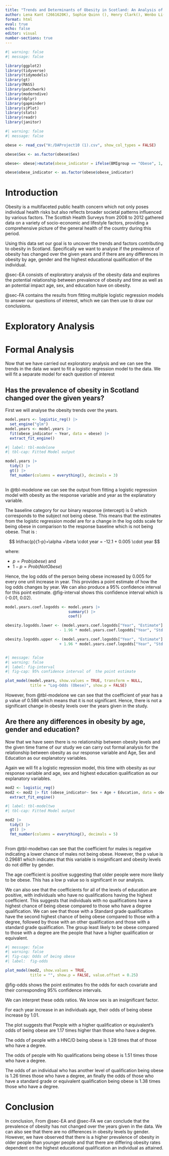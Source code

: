 ---
title: "Trends and Determinants of Obesity in Scotland: An Analysis of the 2008-2012 Scottish Health Surveys"
author: Lena Kant (2661620K), Sophie Quinn (), Henry Clark(), Wenbo Li()
format: html
eval: true
echo: false
editor: visual
number-sections: true
---


```{r}
#| warning: false
#| message: false

library(ggplot2)
library(tidyverse)
library(tidymodels)
library(gt)
library(MASS)
library(patchwork)
library(moderndive)
library(dplyr)
library(gapminder)
library(sjPlot)
library(stats)
library(readr)
library(janitor)

```

```{r}
#| warning: false
#| message: false

obese <- read_csv("H:/DAProject10 (1).csv", show_col_types = FALSE)

obese$Sex <- as.factor(obese$Sex)

obese<- obese|>mutate(obese_indicator = ifelse(BMIgroup == "Obese", 1, 0))

obese$obese_indicator <- as.factor(obese$obese_indicator)

```


# Introduction 

Obesity is a multifaceted public health concern which not only poses individual health risks but also reflects broader societal patterns influenced by various factors. The Scottish Health Surveys from 2008 to 2012 gathered data on a variety  of socio-economic and lifestyle factors, providing a comprehensive picture of the general health of the country during this  period.

Using this data set our goal is to uncover the trends and factors contributing to obesity in Scotland. Specifically we want to analyse  if the prevalence of obesity has changed over the given years and if there are any differences in obesity by age, gender and the highest educational qualification of the individual.

@sec-EA consists of exploratory analysis of the obesity data and explores the potential relationship between prevalence of obesity and time as well as an potential impact age, sex, and education have on obesity.

@sec-FA contains the results from fitting multiple logistic regression models to answer our questions of interest, which we can then use to draw our conclusions.


# Exploratory Analysis {#sec-EA}


# Formal Analysis {#sec-FA}

Now that we have carried out exploratory analysis and we can see the trends in the data we want to fit a logistic regression model to the data. We will fit a separate model for each question of interest

## Has the prevalence of obesity in Scotland changed over the given years?

First we will analyse the obesity trends over the years.

```{r}
model.years <- logistic_reg() |> 
  set_engine("glm")
model.years <- model.years |> 
  fit(obese_indicator ~ Year, data = obese) |>
  extract_fit_engine()


```

```{r}
#| label: tbl-modelone
#| tbl-cap: Fitted Model output

model.years |>
  tidy() |>
  gt() |>
  fmt_number(columns = everything(), decimals = 3)
  
```


In @tbl-modelone we can see the output from fitting a logistic regression model with obesity as the response variable and year as the explanatory variable.

The baseline category for our binary response (intercept) is 0 which corresponds to the subject not being obese. This means that the estimates from the logistic regression model are for a change in the log odds scale for being obese in comparison to the response baseline which is not being obese. That is :

$$ ln\frac{p}{1-p}=\alpha +\beta \cdot year = -12.1 + 0.005 \cdot year $$

where:

-   $p=Prob(obese)$ and
-   $1-p = Prob( Not Obese)$

Hence, the log odds of the person being obese increased by 0.005 for every one unit increase in year. This provides a point estimate of how the log odds changes by year. We can also produce a 95% confidence interval for this point estimate. @fig-interval shows this confidence interval which is (-0.01, 0.02).

```{r}

model.years.coef.logodds <- model.years |>
                            summary() |>
                            coef()

obesity.logodds.lower <- (model.years.coef.logodds["Year", "Estimate"] 
                        - 1.96 * model.years.coef.logodds["Year", "Std. Error"])

obesity.logodds.upper <- (model.years.coef.logodds["Year", "Estimate"] 
                        + 1.96 * model.years.coef.logodds["Year", "Std. Error"])



```


```{r}
#| message: false
#| warning: false
#| label: fig-interval
#| fig-cap: 95% confidence interval of  the point estimate

plot_model(model.years, show.values = TRUE, transform = NULL,
           title = "Log-Odds (Obese)", show.p = FALSE)
```


However, from @tbl-modelone we can see that the coefficient of year has a p value of 0.586 which means that it is not significant. Hence, there is not a significant change in obesity levels over the years given in the study.


## Are there any differences in obesity by age, gender and education?

Now that we have seen there is no relationship between obesity levels and the given time frame of our study we can carry out formal analysis for the relationship between obesity as our response variable and Age, Sex and Education as our explanatory variables.

Again we will fit a logistic regression model, this time with obesity as our response variable and age, sex and highest education qualification as our explanatory variables.

```{r}


mod2 <- logistic_reg()
mod2 <- mod2 |> fit (obese_indicator~ Sex + Age + Education, data = obese) |>
  extract_fit_engine()


```

```{r}
#| label: tbl-modeltwo
#| tbl-cap: Fitted Model output

mod2 |>
  tidy() |>
  gt() |>
  fmt_number(columns = everything(), decimals = 5)
 
```


From @tbl-modeltwo can see that the coefficient for males is negative indicating a lower chance of males not being obese. However, the p value is 0.29681 which indicates that this variable is insignificant and obesity levels do not differ by gender.

The age coefficient is positive suggesting that older people were more likely to be obese. This has a low p value so is significant in our analysis.

We can also see that the coefficients for all of the levels of education are positive, with individuals who have no qualifications having the highest coefficient. This suggests that individuals with no qualifications have a highest chance of being obese compared to those who have a degree qualification. We can see that those with a Standard grade qualification have the second highest chance of being obese compared to those with a degree, followed by those with an other qualification and those with a standard grade qualification. The group least likely to be obese compared to those with a degree are the people that have a higher qualification or equivalent.

```{r}
#| message: false
#| warning: false
#| fig-cap: Odds of being obese 
#| label:  fig-odds

plot_model(mod2, show.values = TRUE,
           title = "", show.p = FALSE, value.offset = 0.25)
```
@fig-odds shows the point estimates fro the odds for each covariate and their corresponding 95% confidence intervals.

We can interpret these odds ratios. We know sex is an insignificant factor.

For each year increase in an individuals age, their odds of being obese increase by 1.01.

The plot suggests that People with a higher qualification or equivalent's odds of being obese are 1.17 times higher than those who have a degree.

The odds of people with a HNC/D being obese is 1.28 times that of those who have a degree.

The odds of people with No qualifications being obese is 1.51 times those who have a degree.

The odds of an individual who has another level of qualification being obese is 1.26 times those who have a degree, an finally the odds of those who have a standard grade or equivalent qualification being obese is 1.38 times those who have a degree.

# Conclusion


In conclusion, From @sec-EA and @sec-FA we can conclude that the prevalence of obesity has not changed over the years given in the data. We can also see that there are no differences in obesity levels by gender. However, we have observed that there is a higher prevalence of obesity in older people than younger people and that there are differing obesity rates dependent on the highest educational qualification an individual as attained. 
